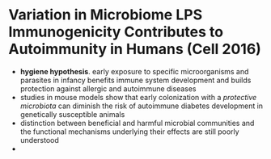 # Variation in Microbiome LPS Immunogenicity Contributes to Autoimmunity in Humans (Cell 2016)

- **hygiene hypothesis**. early exposure to specific microorganisms and parasites in infancy benefits immune system development and builds protection against allergic and autoimmune diseases
- studies in mouse models show that early colonization with a _protective microbiota_ can diminish the risk of autoimmune diabetes development in genetically susceptible animals
- distinction between beneficial and harmful microbial communities and the functional mechanisms underlying their effects are still poorly understood
- 